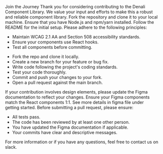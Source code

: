 
<Meta title="Denali/Contributing" />

<Unstyled>
<Subheading>Join the Journey</Subheading>
<Heading name="Contributing" level="h1" style="h1" type="article" />

<Lead>
  Thank you for considering contributing to the Denali Component Library. We
  value your input and efforts to make this a robust and reliable component
  library.
</Lead>

<Heading name="Gettomg Started" level="h2" style="h2" type="article" />
Fork the repository and clone it to your local machine. Ensure that you have Node.js
and npm/yarn installed. Follow the README for the initial setup.

<Heading name="Contribution Guidelines" level="h2" style="h2" type="article" />
Please adhere to the following principles:
<ul class="list-inside list-disc">
  <li>Maintain WCAG 2.1 AA and Section 508 accessibility standards.</li>
  <li>Ensure your components use React hooks.</li>
  <li>Test all components before committing.</li>
</ul>

<Heading name="Code Contribution" level="h2" style="h2" type="article" />
<ul class="list-inside list-decimal">
  <li>Fork the repo and clone it locally.</li>
  <li>Create a new branch for your feature or bug fix.</li>
  <li>Write code following the project's coding standards.</li>
  <li>Test your code thoroughly.</li>
  <li>Commit and push your changes to your fork.</li>
  <li>Open a pull request against the main branch.</li>
</ul>

<Heading name="Figma Documentation" level="h2" style="h2" type="article" />
If your contribution involves design elements, please update the Figma documentation
to reflect your changes. Ensure your Figma components match the React components
1:1. See more details in figma file under getting started.

<Heading name="Pull Requests" level="h2" style="h2" type="article" />
Before submitting a pull request, please ensure:

<ul class="list-inside list-disc">
  <li>All tests pass.</li>
  <li>The code has been reviewed by at least one other person.</li>
  <li>You have updated the Figma documentation if applicable.</li>
  <li>Your commits have clear and descriptive messages.</li>
</ul>

<Heading name="Contact" level="h2" style="h2" type="article" />
For more information or if you have any questions, feel free to contact us on slack.

</Unstyled>
